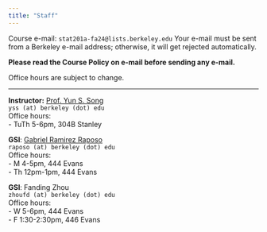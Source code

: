 ```yaml
---
title: "Staff"
---
```


Course e-mail: `stat201a-fa24@lists.berkeley.edu` 
Your e-mail must be sent from a Berkeley e-mail address; otherwise, it will get rejected automatically.

**Please read the Course Policy on e-mail before sending any e-mail.**

Office hours are subject to change.

-----

::: {.grid}

::: {.g-col-4}
**Instructor:** <a href="https://statistics.berkeley.edu/people/yun-s-song" target='_blank'>Prof. Yun S. Song</a><br>
`yss (at) berkeley (dot) edu`<br>
Office hours: <br>
- TuTh 5-6pm, 304B Stanley <br>
:::

::: {.g-col-4}
**GSI**: <a href="https://statistics.berkeley.edu/people/gabriel-ramirez-raposo" target="_blank">Gabriel Ramirez Raposo</a><br>
`raposo (at) berkeley (dot) edu`<br>
Office hours:<br>
- M 4-5pm, 444 Evans<br>
- Th 12pm-1pm, 444 Evans<br>
:::

::: {.g-col-4}
**GSI**: Fanding Zhou<br>
`zhoufd (at) berkeley (dot) edu`<br>
Office hours:<br>
- W 5-6pm, 444 Evans<br>
- F 1:30-2:30pm, 446 Evans<br>
:::

:::

